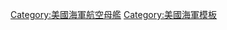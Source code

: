 {{military navigation
|name  = 遊騎兵級航空母艦
|title = [[遊騎兵號航空母艦 (CV-4)|遊騎兵級航空母艦]]
|state = {{{state|autocollapse}}}
|style = wide
|bodyclass = hlist

|list1 =
* [[遊騎兵號航空母艦 (CV-4)|CV-4 遊騎兵號]]

|list2 =
* 前級：[[列克星敦级航空母舰|列星頓級]]
* 次級：[[约克城级航空母舰|約克鎮級]]

|below = 
[[美國海軍航空母艦列表]]

}}<noinclude>
{{collapsible option}}
[[Category:美國海軍航空母艦]]
[[Category:美國海軍模板]]
</noinclude>